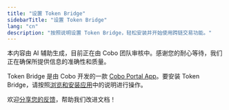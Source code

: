 ```yaml
---
title: "设置 Token Bridge"
sidebarTitle: "设置 Token Bridge"
lang: "cn"
description: "按照说明设置 Token Bridge，轻松安装并开始使用跨链交易功能。"
---
```


<Note>本内容由 AI 辅助生成，目前正在由 Cobo 团队审核中。感谢您的耐心等待，我们正在确保所提供信息的准确性和质量。</Note>

Token Bridge 是由 Cobo 开发的一款 [Cobo Portal App](/cn/portal/portal-apps/introduction)。要安装 Token Bridge，请按照[浏览和安装应用](/cn/portal/portal-apps/browse-and-install)中的说明进行操作。

<Tip>欢迎[分享您的反馈](https://forms.zohopublic.com/cobo/form/DocumentFeedbackForm/formperma/QvLOhxJv1_JMsJ-1dleZ8Itb_7rzN-LtgvsDdxosoVI?referrername=manuals)，帮助我们改进文档！</Tip>
